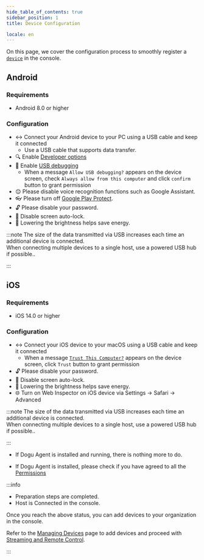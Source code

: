 ```yaml
---
hide_table_of_contents: true
sidebar_position: 1
title: Device Configuration

locale: en
---
```



On this page, we cover the configuration process to smoothly register a [`device`](/device-farm#device) in the console.

<Tabs groupId="platform" defaultValue="android" queryString>
<TabItem value="android" label="Android">

## Android

### Requirements

- Android 8.0 or higher

### Configuration

- ↔ Connect your Android device to your PC using a USB cable and keep it connected
  - Use a USB cable that supports data transfer.
- 🔍 Enable [Developer options](https://developer.android.com/studio/debug/dev-options)
- 🐛 Enable [USB debugging](https://developer.android.com/studio/run/device#setting-up)
  - When a message `Allow USB debugging?` appears on the device screen, check `Always allow from this computer` and click `confirm` button to grant permission
- 😌 Please disable voice recognition functions such as Google Assistant.
- 👓 Please turn off [Google Play Protect](https://support.google.com/googleplay/answer/2812853?hl=en).
- 🔓 Please disable your password.
- 📱 Disable screen auto-lock.
- 🔅 Lowering the brightness helps save energy.

:::note
The size of the data transmitted via USB increases each time an additional device is connected.  
When connecting multiple devices to a single host, use a powered USB hub if possible..

:::

</TabItem>
<TabItem value="ios" label="iOS">

## iOS

### Requirements

- iOS 14.0 or higher

### Configuration

- ↔ Connect your iOS device to your macOS using a USB cable and keep it connected
  - When a message [`Trust This Computer?`](https://support.apple.com/en-us/HT202778) appears on the device screen, click `Trust` button to grant
    permission
- 🔓 Please disable your password.
- 📱 Disable screen auto-lock.
- 🔅 Lowering the brightness helps save energy.
- 🌐 Turn on Web Inspector on iOS device via Settings -> Safari -> Advanced

:::note
The size of the data transmitted via USB increases each time an additional device is connected.  
When connecting multiple devices to a single host, use a powered USB hub if possible..

:::

</TabItem>
<TabItem value="windows" label="Windows" default>

- If Dogu Agent is installed and running, there is nothing more to do.

</TabItem>
<TabItem value="macos" label="macOS">

- If Dogu Agent is installed, please check if you have agreed to all the [Permissions](/device-farm/host/macos/installation#troubleshoot)

</TabItem>
</Tabs>

:::info

- Preparation steps are completed.
- Host is Connected in the console.

Once you reach the above status, you can add devices to your organization in the console.

Refer to the [Managing Devices](/management/organization/device/device-management) page to add devices and proceed with [Streaming and Remote Control](/device-farm/device/streaming-and-remote-control).

:::

